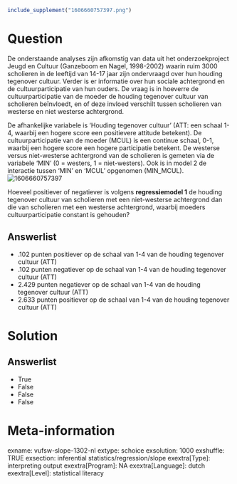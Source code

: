 ```{r, echo = FALSE, results = "hide"}
include_supplement("1606660757397.png")
```

Question
========
De onderstaande analyses zijn afkomstig van data uit het
onderzoekproject Jeugd en Cultuur (Ganzeboom en Nagel, 1998-2002) waarin
ruim 3000 scholieren in de leeftijd van 14-17 jaar zijn ondervraagd over
hun houding tegenover cultuur. Verder is er informatie over hun sociale
achtergrond en de cultuurparticipatie van hun ouders. De vraag is in
hoeverre de cultuurparticipatie van de moeder de houding tegenover
cultuur van scholieren beïnvloedt, en of deze invloed verschilt tussen
scholieren van westerse en niet westerse achtergrond.  
  
De afhankelijke variabele is ‘Houding tegenover cultuur’ (ATT: een
schaal 1-4, waarbij een hogere score een positievere attitude betekent).
De cultuurparticipatie van de moeder (MCUL) is een continue schaal, 0-1,
waarbij een hogere score een hogere participatie betekent. De westerse
versus niet-westerse achtergrond van de scholieren is gemeten via de
variabele ‘MIN’ (0 = westers, 1 = niet-westers). Ook is in model 2 de
interactie tussen ‘MIN’ en ‘MCUL’ opgenomen (MIN\_MCUL).  
<img src="1606660757397.png" class="fr-fic fr-dii tvcss_2"
alt="1606660757397" />  
  
Hoeveel positiever of negatiever is volgens **regressiemodel 1** de
houding tegenover cultuur van scholieren met een niet-westerse
achtergrond dan die van scholieren met een westerse achtergrond, waarbij
moeders cultuurparticipatie constant is gehouden?

Answerlist
----------
* .102 punten positiever op de schaal van 1-4 van de houding tegenover
  cultuur (ATT)
* .102 punten negatiever op de schaal van 1-4 van de houding tegenover
  cultuur (ATT)
* 2.429 punten negatiever op de schaal van 1-4 van de houding tegenover
  cultuur (ATT)
* 2.633 punten positiever op de schaal van 1-4 van de houding tegenover
  cultuur (ATT)

Solution
========










Answerlist
----------
* True
* False
* False
* False

Meta-information
================
exname: vufsw-slope-1302-nl
extype: schoice
exsolution: 1000
exshuffle: TRUE
exsection: inferential statistics/regression/slope
exextra[Type]: interpreting output
exextra[Program]: NA
exextra[Language]: dutch
exextra[Level]: statistical literacy

